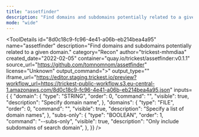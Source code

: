 ```yaml
---
title: "assetfinder"
description: "Find domains and subdomains potentially related to a given domain."
mode: "wide"
---
```



<ToolDetails
  id="8d0c18c9-fc96-4e41-a06b-eb214bea4a95"
  name="assetfinder"
  description="Find domains and subdomains potentially related to a given domain."
  category="Recon"
  author="trickest-mhmdiaa"
  created_date="2022-02-05"
  container="quay.io/trickest/assetfinder:v0.1.1"
  source_url="https://github.com/tomnomnom/assetfinder"
  license="Unknown"
  output_command=">"
  output_type=""
  iframe_url="https://editor.staging.trickest.io/preview?workflow_url=https://trickest-public-workflow.s3.eu-central-1.amazonaws.com/8d0c18c9-fc96-4e41-a06b-eb214bea4a95.json"
  inputs={ {
  "domain": {
    "type": "STRING",
    "order": 0,
    "command": "",
    "visible": true,
    "description": "Specify domain name",
  },
  "domains": {
    "type": "FILE",
    "order": 0,
    "command": "",
    "visible": true,
    "description": "Specify a list of domain names",
  },
  "subs-only": {
    "type": "BOOLEAN",
    "order": 1,
    "command": "--subs-only",
    "visible": true,
    "description": "Only include subdomains of search domain",
  },
}}
/>